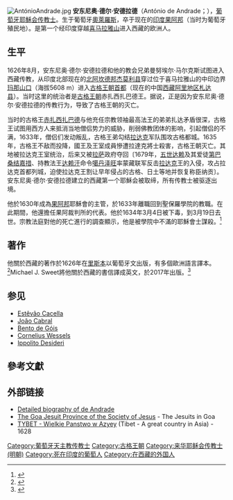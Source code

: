 [[Image:AntónioAndrade.jpg|right]]
'''安东尼奥·德尔·安德拉德'''（António de Andrade；{{bd|1580年||1634年|3月19日|catIdx=A}}），[[葡萄牙|葡萄牙]][[耶穌会|耶穌会]][[传教士|传教士]]。生于葡萄牙[[奧萊羅斯_(葡萄牙)|奧萊羅斯]]，卒于现在的[[印度|印度]][[果阿邦|果阿邦]]（当时为葡萄牙殖民地）。是第一个经印度穿越[[喜马拉雅山|喜马拉雅山]]进入西藏的欧洲人。

==生平==
1626年8月，安东尼奥·德尔·安德拉德和他的教会兄弟曼努埃尔·马尔克斯试图进入西藏传教，从印度北部现在的[[北阿坎德邦|北阿坎德邦]][[杰莫利县|杰莫利县]]穿过位于喜马拉雅山的中印边界[[玛那山口|玛那山口]]（海拔5608 m）进入[[古格王国遗址|古格王朝首都]]（现在的中国[[西藏|西藏]][[阿里地区|阿里地区]][[札达县|札达县]]）。当时这里的统治者是[[古格王朝|古格王朝]]赤扎西扎巴德王。据说，正是因为安东尼奥·德尔·安德拉德的传教行为，导致了古格王朝的灭亡。

当时的古格王[[赤扎西扎巴德|赤扎西扎巴德]]与他充任宗教领袖最高法王的弟弟扎达矛盾很深，古格王试图用西方人来抵消当地僧侣势力的威胁，削弱佛教团体的影响，引起僧侣的不满，1633年，僧侣们发动叛乱，古格王弟勾结[[拉达克|拉达克]]军队围攻古格都城。1635年，古格王不敌而投降，國王及王室成員慘遭拉達克將士殺害，古格王朝灭亡。其地被拉达克王室统治，后来又被[[拉萨|拉萨]]政府夺回〔1679年，[[五世达赖|五世达赖]]及其爱徒[[第巴桑结嘉措|第巴桑结嘉措]]、持教法王[[达赖汗|达赖汗]]命令[[噶丹泽旺|噶丹泽旺]]率蒙藏联军反击[[拉达克|拉达克]]王的入侵，攻占拉达克首都列城，迫使拉达克王割让早年侵占的古格、日土等地并恢复称臣纳贡〕。安东尼奥·德尔·安德拉德建立的西藏第一个耶穌会被取缔，所有传教士被驱逐出境。

他於1630年成為[[果阿邦|果阿邦]]耶穌會的主管，於1633年離職回到聖保羅學院的教職。在此期間，他還擔任果阿裁判所的代表。他於1634年3月4日被下毒，到3月19日去世。宗教法庭對他的死亡進行的調查顯示，他是被學院中不滿的耶穌會士謀殺。<ref>{{cite journal|title=''Murder in the Refectory: The Death of António de Andrade, S.J.''|author=Michael J. Sweet|url=https://www.questia.com/library/journal/1P3-4035003851/murder-in-the-refectory-the-death-of-ant-nio-de-andrade|journal=The Catholic Historical Review|publisher=The Catholic University of America Press|volume=102|issue=Number 1|date=Winter 2016|pages=pp. 26-45|doi=10.1353/cat.2016.0069|access-date=2020-03-18|archive-date=2020-07-13|archive-url=https://web.archive.org/web/20200713150346/https://www.questia.com/library/journal/1P3-4035003851/murder-in-the-refectory-the-death-of-ant-nio-de-andrade|dead-url=no}}</ref>

==著作==
他關於西藏的著作於1626年在[[里斯本|里斯本]]以葡萄牙文出版，有多個歐洲語言譯本。<ref>{{Cite book |author=António de Andrade |title=''Novo Descobrimento do Gram Catayo, ou Reinos de Tibet'' |language=pt |year=1626年 |location=Lisboa |publisher=Mattheus Pinheiro |url=http://purl.pt/13822 |access-date=2020-03-18 |archive-date=2019-02-15 |archive-url=https://web.archive.org/web/20190215031052/http://purl.pt/13822 |dead-url=no }}</ref>Michael J. Sweet將他關於西藏的書信譯成英文，於2017年出版。<ref name="Andrade2017">{{cite book|author=António de Andrade|title=''"More Than the Promised Land": Letters and Relations from Tibet by the Jesuit Missionary António de Andrade (1580-1634)''|url=https://books.google.com/books?id=8AN_tQEACAAJ|date=11 December 2017|publisher=Institute of Jesuit Sources, Boston College|isbn=978-1-947617-01-8 |translator=Michael J. Sweet|editor=Leonard Zwilling|series=Sources for the History of Jesuit Missions |volume=4|language=en}}</ref>

==参见==
*[[Estêvão_Cacella|Estêvão Cacella]]
*[[João_Cabral|João Cabral]]
*[[Bento_de_Góis|Bento de Góis]]
*[[Cornelius_Wessels|Cornelius Wessels]]
*[[Ippolito_Desideri|Ippolito Desideri]]

==參考文獻==
{{reflist}}

==外部链接==
* [https://web.archive.org/web/20120531155032/http://www.ippolito-desideri.net/andrade-en.html Detailed biography of de Andrade]
* [https://web.archive.org/web/20181004050629/http://www.goajesuits.in/ The Goa Jesuit Province of the Society of Jesus] - The Jesuits in Goa
* [http://jbc.bj.uj.edu.pl/dlibra/docmetadata?id=84526&from=&dirids=1&ver_id=&lp=2&QI= TYBET - Wielkie Panstwo w Azyey]{{Wayback|url=http://jbc.bj.uj.edu.pl/dlibra/docmetadata?id=84526&from=&dirids=1&ver_id=&lp=2&QI= |date=20181211011628 }} (Tibet - A great country in Asia) - 1628 

{{Authority control}}
{{DEFAULTSORT:Andrade, Antonio}}
[[Category:葡萄牙天主教传教士|Category:葡萄牙天主教传教士]]
[[Category:古格王朝|Category:古格王朝]]
[[Category:来华耶稣会传教士_(明朝)|Category:来华耶稣会传教士 (明朝)]]
[[Category:死在印度的葡萄人|Category:死在印度的葡萄人]]
[[Category:在西藏的外国人|Category:在西藏的外国人]]